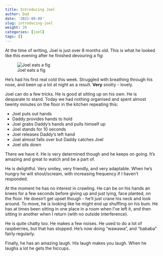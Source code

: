 ```yaml
---
title: Introducing Joel
author: Dad
date: '2021-09-09'
slug: introducing-joel
weight: 20
categories: [joel]
tags: []
---
```


At the time of writing, Joel is just over 8 months old. This is what he looked like this evening after he finished devouring a fig:

![Joel eats a fig](images/fig_mouth.jpg)

He's had his first real cold this week. Struggled with breathing through his nose, and been up a lot at night as a result. **Very** snotty - lovely.

Joel can do a few tricks. He is good at sitting up on his own. He is desparate to stand. Today we had nothing organised and spent almost twenty minutes on the floor in the kitchen repeating this:

* Joel puts out hands
* Daddy provides hands to hold
* Joel grabs Daddy's hands and pulls himself up
* Joel stands for 10 seconds
* Joel releases Daddy's left hand
* Joel almost falls over but Daddy catches Joel
* Joel sits down

There we have it. He is very determined though and he keeps on going. It's amazing and great to watch and be a part of.

He is delightful. Very smiley, very friendly, and very adaptable. When he's hungry he will shout/scream, with increasing frequency if I haven't responded. 

At the moment he has no interest in crawling. He can be on his hands an knees for a few seconds before giving up and just lying, face planted, on the floor. He doesn't get upset though - he'll just crane his neck and look around. To move, he is looking like he might end up shuffling on his bum. He has at times been sitting in one place in a room when I've left it, and then sitting in another when I return (with no outside interference). 

He is quite chatty too. He makes a few noises. He used to do a lot of raspberries, but that has stopped. He's now doing "wawawa", and "bababa" fairly regularly. 

Finally, he has an amazing laugh. His laugh makes you laugh. When he laughs a lot he gets the hiccups.